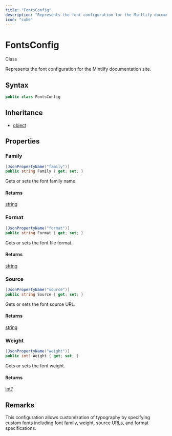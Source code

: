 ```yaml
---
title: "FontsConfig"
description: "Represents the font configuration for the Mintlify documentation site."
icon: "cube"
---
```


# FontsConfig

<Badge variant="outline">Class</Badge>

Represents the font configuration for the Mintlify documentation site.

## Syntax

```csharp
public class FontsConfig
```

## Inheritance

- [object](https://learn.microsoft.com/dotnet/api/system.object)

## Properties

### Family

```csharp
[JsonPropertyName("family")]
public string Family { get; set; }
```

Gets or sets the font family name.

#### Returns

[string](https://learn.microsoft.com/dotnet/api/system.string)

### Format

```csharp
[JsonPropertyName("format")]
public string Format { get; set; }
```

Gets or sets the font file format.

#### Returns

[string](https://learn.microsoft.com/dotnet/api/system.string)

### Source

```csharp
[JsonPropertyName("source")]
public string Source { get; set; }
```

Gets or sets the font source URL.

#### Returns

[string](https://learn.microsoft.com/dotnet/api/system.string)

### Weight

```csharp
[JsonPropertyName("weight")]
public int? Weight { get; set; }
```

Gets or sets the font weight.

#### Returns

[int?](https://learn.microsoft.com/dotnet/api/system.int32)


## Remarks

This configuration allows customization of typography by specifying custom fonts
including font family, weight, source URLs, and format specifications.

